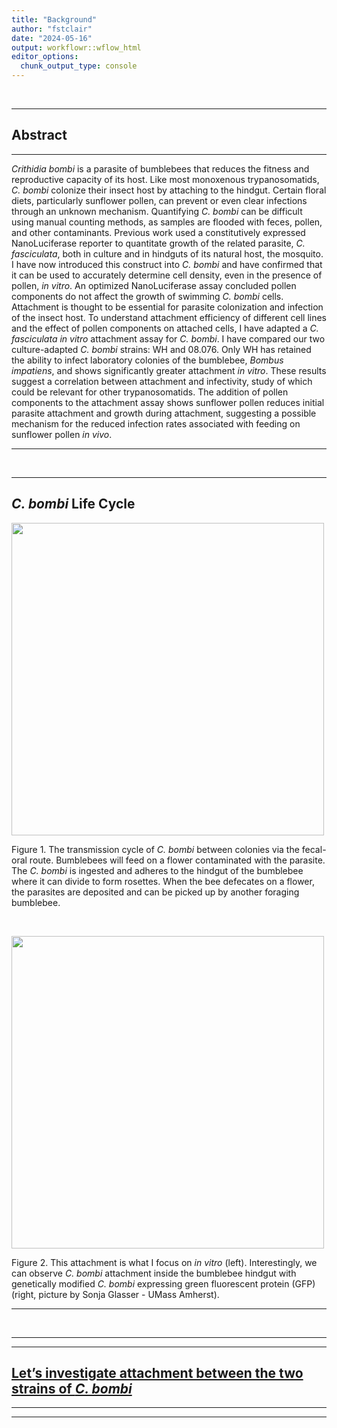 ```yaml
---
title: "Background"
author: "fstclair"
date: "2024-05-16"
output: workflowr::wflow_html
editor_options:
  chunk_output_type: console
---
```


<br>

---

## Abstract

---

*Crithidia bombi* is a parasite of bumblebees that reduces the fitness and reproductive capacity of its host. Like most monoxenous trypanosomatids, *C. bombi* colonize their insect host by attaching to the hindgut. Certain floral diets, particularly sunflower pollen, can prevent or even clear infections through an unknown mechanism. Quantifying *C. bombi* can be difficult using manual counting methods, as samples are flooded with feces, pollen, and other contaminants. Previous work used a constitutively expressed NanoLuciferase reporter to quantitate growth of the related parasite, *C. fasciculata*, both in culture and in hindguts of its natural host, the mosquito. I have now introduced this construct into *C. bombi* and have confirmed that it can be used to accurately determine cell density, even in the presence of pollen, *in vitro*. An optimized NanoLuciferase assay concluded pollen components do not affect the growth of swimming *C. bombi* cells. Attachment is thought to be essential for parasite colonization and infection of the insect host. To understand attachment efficiency of different cell lines and the effect of pollen components on attached cells, I have adapted a *C. fasciculata* *in vitro* attachment assay for *C. bombi*. I have compared our two culture-adapted *C. bombi* strains: WH and 08.076. Only WH has retained the ability to infect laboratory colonies of the bumblebee, *Bombus impatiens*, and shows significantly greater attachment *in vitro*. These results suggest a correlation between attachment and infectivity, study of which could be relevant for other trypanosomatids. The addition of pollen components to the attachment assay shows sunflower pollen reduces initial parasite attachment and growth during attachment, suggesting a possible mechanism for the reduced infection rates associated with feeding on sunflower pollen *in vivo*.


---

<br>


---

## *C. bombi* Life Cycle

![](assets/lifecycle.png){ width=500px }
<br>

Figure 1. The transmission cycle of *C. bombi* between colonies via the fecal-oral route. Bumblebees will feed on a flower contaminated with the parasite. The *C. bombi* is ingested and adheres to the hindgut of the bumblebee where it can divide to form rosettes. When the bee defecates on a flower, the parasites are deposited and can be picked up by another foraging bumblebee.

<br>

![](assets/adhesion.png){ width=500px }
<br>

Figure 2. This attachment is what I focus on *in vitro* (left). Interestingly, we can observe *C. bombi* attachment inside the bumblebee hindgut with genetically modified *C. bombi* expressing green fluorescent protein (GFP) (right, picture by Sonja Glasser - UMass Amherst).

---

<br>

---

---

## [Let's investigate attachment between the two strains of *C. bombi*](second-analysis.html)

---

---


